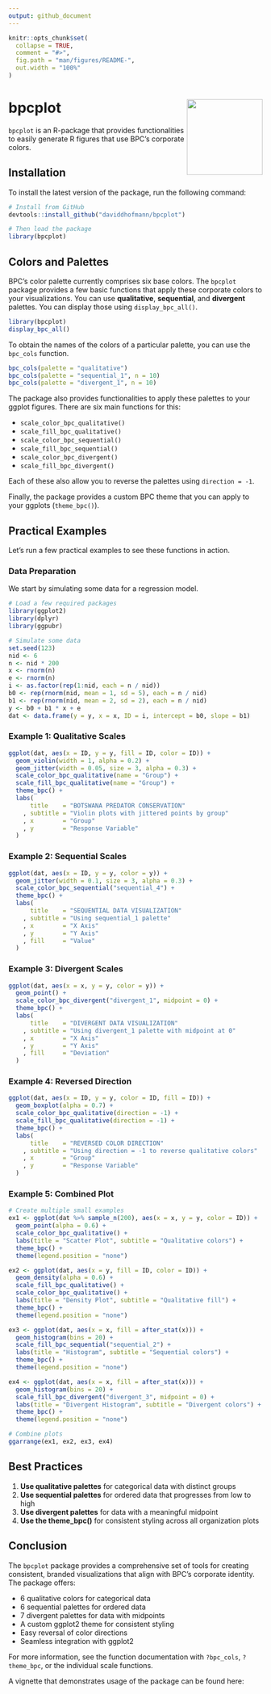 ```yaml
---
output: github_document
---
```


<!-- README.md is generated from README.Rmd. Please edit that file -->

```r
knitr::opts_chunk$set(
  collapse = TRUE,
  comment = "#>",
  fig.path = "man/figures/README-",
  out.width = "100%"
)
```

# bpcplot <img src="man/figures/bpcplot.png" align="right" width="150" height="150"/>
`bpcplot` is an R-package that provides functionalities to easily generate R
figures that use BPC's corporate colors.

## Installation

To install the latest version of the package, run the following command:

```r
# Install from GitHub
devtools::install_github("daviddhofmann/bpcplot")

# Then load the package
library(bpcplot)
```

## Colors and Palettes
BPC's color palette currently comprises six base colors. The `bpcplot` package
provides a few basic functions that apply these corporate colors to your
visualizations. You can use **qualitative**, **sequential**, and **divergent**
palettes. You can display those using `display_bpc_all()`.

```r
library(bpcplot)
display_bpc_all()
```

To obtain the names of the colors of a particular palette, you can use the
`bpc_cols` function.

```r
bpc_cols(palette = "qualitative")
bpc_cols(palette = "sequential_1", n = 10)
bpc_cols(palette = "divergent_1", n = 10)
```

The package also provides functionalities to apply these palettes to your ggplot
figures. There are six main functions for this:

- `scale_color_bpc_qualitative()`
- `scale_fill_bpc_qualitative()`
- `scale_color_bpc_sequential()`
- `scale_fill_bpc_sequential()`
- `scale_color_bpc_divergent()`
- `scale_fill_bpc_divergent()`

Each of these also allow you to reverse the palettes using `direction = -1`.

Finally, the package provides a custom BPC theme that you can apply to your
ggplots (`theme_bpc()`).

## Practical Examples
Let's run a few practical examples to see these functions in action.

### Data Preparation
We start by simulating some data for a regression model.

```r
# Load a few required packages
library(ggplot2)
library(dplyr)
library(ggpubr)

# Simulate some data
set.seed(123)
nid <- 6
n <- nid * 200
x <- rnorm(n)
e <- rnorm(n)
i <- as.factor(rep(1:nid, each = n / nid))
b0 <- rep(rnorm(nid, mean = 1, sd = 5), each = n / nid)
b1 <- rep(rnorm(nid, mean = 2, sd = 2), each = n / nid)
y <- b0 + b1 * x + e
dat <- data.frame(y = y, x = x, ID = i, intercept = b0, slope = b1)

```

### Example 1: Qualitative Scales

```r
ggplot(dat, aes(x = ID, y = y, fill = ID, color = ID)) +
  geom_violin(width = 1, alpha = 0.2) +
  geom_jitter(width = 0.05, size = 3, alpha = 0.3) +
  scale_color_bpc_qualitative(name = "Group") +
  scale_fill_bpc_qualitative(name = "Group") +
  theme_bpc() +
  labs(
      title    = "BOTSWANA PREDATOR CONSERVATION"
    , subtitle = "Violin plots with jittered points by group"
    , x        = "Group"
    , y        = "Response Variable"
  )
```

### Example 2: Sequential Scales

```r
ggplot(dat, aes(x = ID, y = y, color = y)) +
  geom_jitter(width = 0.1, size = 3, alpha = 0.3) +
  scale_color_bpc_sequential("sequential_4") +
  theme_bpc() +
  labs(
      title    = "SEQUENTIAL DATA VISUALIZATION"
    , subtitle = "Using sequential_1 palette"
    , x        = "X Axis"
    , y        = "Y Axis"
    , fill     = "Value"
  )
```

### Example 3: Divergent Scales

```r
ggplot(dat, aes(x = x, y = y, color = y)) +
  geom_point() +
  scale_color_bpc_divergent("divergent_1", midpoint = 0) +
  theme_bpc() +
  labs(
      title    = "DIVERGENT DATA VISUALIZATION"
    , subtitle = "Using divergent_1 palette with midpoint at 0"
    , x        = "X Axis"
    , y        = "Y Axis"
    , fill     = "Deviation"
  )
```

### Example 4: Reversed Direction

```r
ggplot(dat, aes(x = ID, y = y, color = ID, fill = ID)) +
  geom_boxplot(alpha = 0.7) +
  scale_color_bpc_qualitative(direction = -1) +
  scale_fill_bpc_qualitative(direction = -1) +
  theme_bpc() +
  labs(
      title    = "REVERSED COLOR DIRECTION"
    , subtitle = "Using direction = -1 to reverse qualitative colors"
    , x        = "Group"
    , y        = "Response Variable"
  )
```

### Example 5: Combined Plot

```r
# Create multiple small examples
ex1 <- ggplot(dat %>% sample_n(200), aes(x = x, y = y, color = ID)) +
  geom_point(alpha = 0.6) +
  scale_color_bpc_qualitative() +
  labs(title = "Scatter Plot", subtitle = "Qualitative colors") +
  theme_bpc() +
  theme(legend.position = "none")

ex2 <- ggplot(dat, aes(x = y, fill = ID, color = ID)) +
  geom_density(alpha = 0.6) +
  scale_fill_bpc_qualitative() +
  scale_color_bpc_qualitative() +
  labs(title = "Density Plot", subtitle = "Qualitative fill") +
  theme_bpc() +
  theme(legend.position = "none")

ex3 <- ggplot(dat, aes(x = x, fill = after_stat(x))) +
  geom_histogram(bins = 20) +
  scale_fill_bpc_sequential("sequential_2") +
  labs(title = "Histogram", subtitle = "Sequential colors") +
  theme_bpc() +
  theme(legend.position = "none")

ex4 <- ggplot(dat, aes(x = x, fill = after_stat(x))) +
  geom_histogram(bins = 20) +
  scale_fill_bpc_divergent("divergent_3", midpoint = 0) +
  labs(title = "Divergent Histogram", subtitle = "Divergent colors") +
  theme_bpc() +
  theme(legend.position = "none")

# Combine plots
ggarrange(ex1, ex2, ex3, ex4)
```

## Best Practices

1. **Use qualitative palettes** for categorical data with distinct groups
2. **Use sequential palettes** for ordered data that progresses from low to high
3. **Use divergent palettes** for data with a meaningful midpoint
4. **Use the theme_bpc()** for consistent styling across all organization plots

## Conclusion

The `bpcplot` package provides a comprehensive set of tools for creating
consistent, branded visualizations that align with BPC's corporate identity. The
package offers:

- 6 qualitative colors for categorical data
- 6 sequential palettes for ordered data
- 7 divergent palettes for data with midpoints
- A custom ggplot2 theme for consistent styling
- Easy reversal of color directions
- Seamless integration with ggplot2

For more information, see the function documentation with `?bpc_cols`,
`?theme_bpc`, or the individual scale functions.

A vignette that demonstrates usage of the package can be found here: 